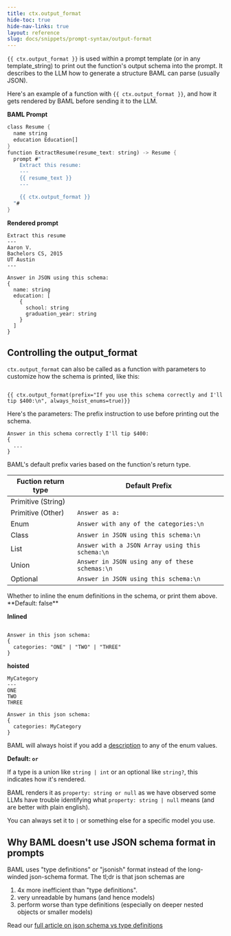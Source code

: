 ```yaml
---
title: ctx.output_format
hide-toc: true
hide-nav-links: true
layout: reference
slug: docs/snippets/prompt-syntax/output-format
---
```



`{{ ctx.output_format }}` is used within a prompt template (or in any template_string) to print out the function's output schema into the prompt. It describes to the LLM how to generate a structure BAML can parse (usually JSON).

Here's an example of a function with `{{ ctx.output_format }}`, and how it gets rendered by BAML before sending it to the LLM.

**BAML Prompt**

```rust
class Resume {
  name string
  education Education[]
}
function ExtractResume(resume_text: string) -> Resume {
  prompt #"
    Extract this resume:
    ---
    {{ resume_text }}
    ---

    {{ ctx.output_format }}
  "#
}
```

**Rendered prompt**

```text
Extract this resume
---
Aaron V.
Bachelors CS, 2015
UT Austin
---

Answer in JSON using this schema: 
{
  name: string
  education: [
    {
      school: string
      graduation_year: string
    }
  ]
}
```

## Controlling the output_format

`ctx.output_format` can also be called as a function with parameters to customize how the schema is printed, like this:
```text

{{ ctx.output_format(prefix="If you use this schema correctly and I'll tip $400:\n", always_hoist_enums=true)}}
```

Here's the parameters:
<ParamField path="prefix" type="string">
The prefix instruction to use before printing out the schema. 

```text
Answer in this schema correctly I'll tip $400:
{
  ...
}
```
BAML's default prefix varies based on the function's return type.

| Fuction return type | Default Prefix |
| --- | --- |
| Primitive (String) |  |
| Primitive (Other) | `Answer as a: ` |
| Enum | `Answer with any of the categories:\n` |
| Class | `Answer in JSON using this schema:\n` |
| List | `Answer with a JSON Array using this schema:\n` |
| Union | `Answer in JSON using any of these schemas:\n` |
| Optional | `Answer in JSON using this schema:\n` |

</ParamField>

<ParamField path="always_hoist_enums" type="boolean" > 
Whether to inline the enum definitions in the schema, or print them above. **Default: false**


**Inlined**
```

Answer in this json schema:
{
  categories: "ONE" | "TWO" | "THREE"
}
```

**hoisted**
```
MyCategory
---
ONE
TWO
THREE

Answer in this json schema:
{
  categories: MyCategory
}
```

<Warning>BAML will always hoist if you add a [description](/docs/snippets/enum#aliases-descriptions) to any of the enum values.</Warning>

</ParamField>

<ParamField path="or_splitter" type="string" >

**Default: ` or `**

If a type is a union like `string | int` or an optional like `string?`, this indicates how it's rendered. 


BAML renders it as `property: string or null` as we have observed some LLMs have trouble identifying what `property: string | null` means (and are better with plain english).

You can always set it to ` | ` or something else for a specific model you use.
</ParamField>

## Why BAML doesn't use JSON schema format in prompts
BAML uses "type definitions" or "jsonish" format instead of the long-winded json-schema format.
The tl;dr is that json schemas are
1. 4x more inefficient than "type definitions".
2. very unreadable by humans (and hence models)
3. perform worse than type definitions (especially on deeper nested objects or smaller models)

Read our [full article on json schema vs type definitions](https://www.boundaryml.com/blog/type-definition-prompting-baml)
